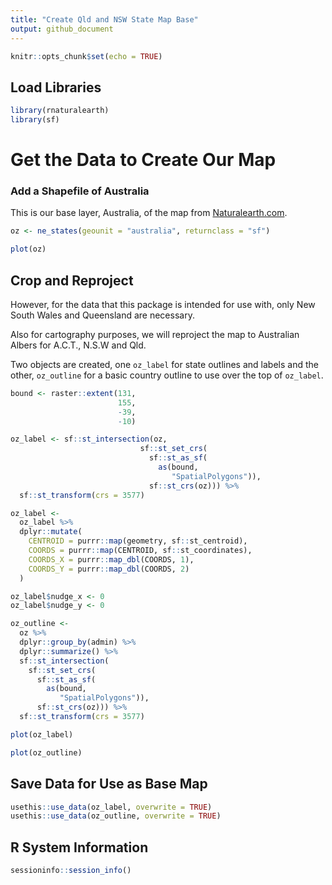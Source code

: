 ```yaml
---
title: "Create Qld and NSW State Map Base"
output: github_document
---
```


```r
knitr::opts_chunk$set(echo = TRUE)
```

## Load Libraries

```r
library(rnaturalearth)
library(sf)
```

# Get the Data to Create Our Map

### Add a Shapefile of Australia

This is our base layer, Australia, of the map from [Naturalearth.com](https://naturalearth.com/).

```r

oz <- ne_states(geounit = "australia", returnclass = "sf")

plot(oz)
```

## Crop and Reproject

However, for the data that this package is intended for use with, only New South Wales and
Queensland are necessary. 

Also for cartography purposes, we will reproject the map to Australian Albers for A.C.T., N.S.W and Qld.

Two objects are created, one `oz_label` for state outlines and labels and the other, `oz_outline` for a basic country outline to use over the top of `oz_label`.

```r
bound <- raster::extent(131,
                        155,
                        -39,
                        -10)

oz_label <- sf::st_intersection(oz,
                             sf::st_set_crs(
                               sf::st_as_sf(
                                 as(bound,
                                    "SpatialPolygons")),
                               sf::st_crs(oz))) %>%
  sf::st_transform(crs = 3577)

oz_label <-
  oz_label %>%
  dplyr::mutate(
    CENTROID = purrr::map(geometry, sf::st_centroid),
    COORDS = purrr::map(CENTROID, sf::st_coordinates),
    COORDS_X = purrr::map_dbl(COORDS, 1),
    COORDS_Y = purrr::map_dbl(COORDS, 2)
  )

oz_label$nudge_x <- 0
oz_label$nudge_y <- 0

oz_outline <-
  oz %>%
  dplyr::group_by(admin) %>%
  dplyr::summarize() %>%
  sf::st_intersection(
    sf::st_set_crs(
      sf::st_as_sf(
        as(bound,
           "SpatialPolygons")),
      sf::st_crs(oz))) %>%
  sf::st_transform(crs = 3577)

plot(oz_label)

plot(oz_outline)
```

## Save Data for Use as Base Map

```r
usethis::use_data(oz_label, overwrite = TRUE)
usethis::use_data(oz_outline, overwrite = TRUE)
```

## R System Information

```r
sessioninfo::session_info()
```